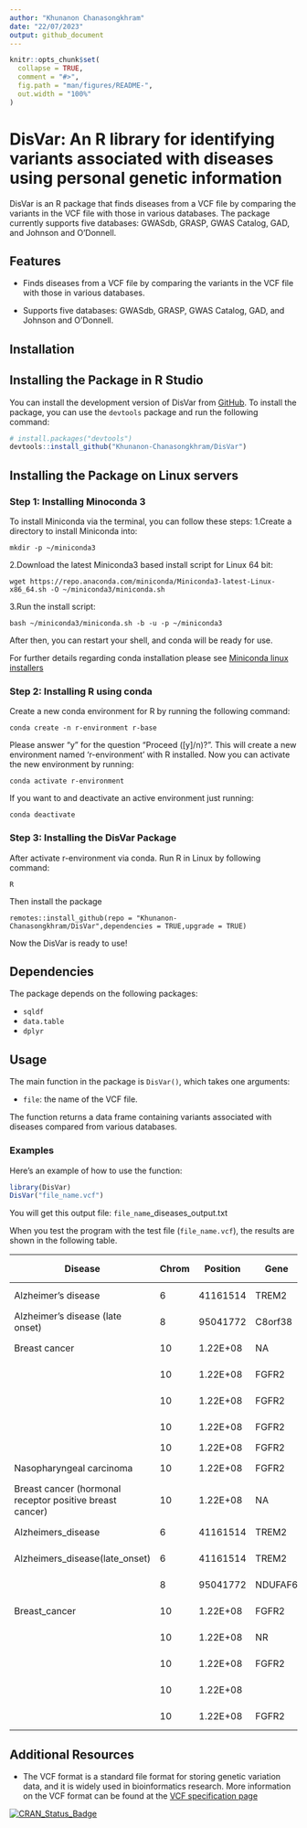 ```yaml
---
author: "Khunanon Chanasongkhram"
date: "22/07/2023"
output: github_document
---
```


<!-- README.md is generated from README.Rmd. Please edit that file -->

```r
knitr::opts_chunk$set(
  collapse = TRUE,
  comment = "#>",
  fig.path = "man/figures/README-",
  out.width = "100%"
)
```

# DisVar: An R library for identifying variants associated with diseases using personal genetic information

<!-- badges: start -->
<!-- badges: end -->
DisVar is an R package that finds diseases from a VCF file by comparing the variants in the VCF file with those in various databases. The package currently supports five databases: GWASdb, GRASP, GWAS Catalog, GAD, and Johnson and O'Donnell.

## Features

- Finds diseases from a VCF file by comparing the variants in the VCF file with those in various databases.

- Supports five databases: GWASdb, GRASP, GWAS Catalog, GAD, and Johnson and O'Donnell.

## Installation

## Installing the Package in R Studio
You can install the development version of DisVar from [GitHub](https://github.com/). To install the package, you can use the `devtools` package and run the following command:

``` r
# install.packages("devtools")
devtools::install_github("Khunanon-Chanasongkhram/DisVar")
```

## Installing the Package on Linux servers

### Step 1: Installing Minoconda 3

To install Miniconda via the terminal, you can follow these steps:
1.Create a directory to install Miniconda into:

``` 
mkdir -p ~/miniconda3
```

2.Download the latest Miniconda3 based install script for Linux 64 bit:
``` 
wget https://repo.anaconda.com/miniconda/Miniconda3-latest-Linux-x86_64.sh -O ~/miniconda3/miniconda.sh
```

3.Run the install script:
``` 
bash ~/miniconda3/miniconda.sh -b -u -p ~/miniconda3
```

After then, you can restart your shell, and conda will be ready for use.

For further details regarding conda installation please see [Miniconda linux installers](https://docs.conda.io/en/latest/miniconda.html#linux-installers)

### Step 2: Installing R using conda
Create a new conda environment for R by running the following command:
``` 
conda create -n r-environment r-base
```

Please answer "y" for the question "Proceed ([y]/n)?".
This will create a new environment named 'r-environment' with R installed.
Now you can activate the new environment by running:
```
conda activate r-environment
```

If you want to and deactivate an active environment just running:

```
conda deactivate
```

### Step 3: Installing the DisVar Package
After activate r-environment via conda. Run R in Linux by following command:
```
R
```

Then install the package
```
remotes::install_github(repo = "Khunanon-Chanasongkhram/DisVar",dependencies = TRUE,upgrade = TRUE)
```
Now the DisVar is ready to use!

## Dependencies
The package depends on the following packages:

- `sqldf`
- `data.table`
- `dplyr`

## Usage

The main function in the package is `DisVar()`, which takes one arguments:

- `file`: the name of the VCF file.

The function returns a data frame containing variants associated with diseases compared from various databases.

### Examples

Here's an example of how to use the function:

```r
library(DisVar)
DisVar("file_name.vcf")
```

You will get this output file: `file_name`_diseases_output.txt

When you test the program with the test file (`file_name.vcf`), the results are shown in the following table.

| Disease                                                    | Chrom | Position | Gene    | Variant ID | Variant Type     | Allele Sample | Allele DB | P-value   | DB           | Qual    | Filter | Info                                                                                                                                                                                                                                                                                                                                                                                                                                                                                                                                                                                                                                                                                                                                                                                                                                                                                                                                                                                                                                                                                                                                                                                                                                                                                                                                                                                                                                                                                                                                                                                                                                                                                                                                                                                                                                                                                                                                                                                                                                                          |
|------------------------------------------------------------|-------|----------|---------|------------|------------------|---------------|-----------|-----------|--------------|---------|--------|---------------------------------------------------------------------------------------------------------------------------------------------------------------------------------------------------------------------------------------------------------------------------------------------------------------------------------------------------------------------------------------------------------------------------------------------------------------------------------------------------------------------------------------------------------------------------------------------------------------------------------------------------------------------------------------------------------------------------------------------------------------------------------------------------------------------------------------------------------------------------------------------------------------------------------------------------------------------------------------------------------------------------------------------------------------------------------------------------------------------------------------------------------------------------------------------------------------------------------------------------------------------------------------------------------------------------------------------------------------------------------------------------------------------------------------------------------------------------------------------------------------------------------------------------------------------------------------------------------------------------------------------------------------------------------------------------------------------------------------------------------------------------------------------------------------------------------------------------------------------------------------------------------------------------------------------------------------------------------------------------------------------------------------------------------------|
| Alzheimer's disease                                        | 6     | 41161514 | TREM2   | rs75932628 | missense         | C>T           | C>T       | 2.00E-12  | GWASdb       | 7296.45 | PASS   | AC=14;AF=0.00218613;AN=6404;BaseQRankSum=0.155;ClippingRankSum=0.481;DP=111734;FS=1.098;MLEAC=14;MLEAF=0.002186;MQ=60;MQ0=0;MQRankSum=0.307;POSITIVE_TRAIN_SITE;QD=13.46;ReadPosRankSum=0.839;SOR=0.59;VQSLOD=16.39;culprit=MQ;AN_EUR=1266;AN_EAS=1170;AN_AMR=980;AN_SAS=1202;AN_AFR=1786;AF_EUR=0.00631912;AF_EAS=0;AF_AMR=0.00306122;AF_SAS=0.00249584;AF_AFR=0;AC_EUR=8;AC_EAS=0;AC_AMR=3;AC_SAS=3;AC_AFR=0;AC_Het_EUR=8;AC_Het_EAS=0;AC_Het_AMR=3;AC_Het_SAS=3;AC_Het_AFR=0;AC_Het=14;AC_Hom_EUR=0;AC_Hom_EAS=0;AC_Hom_AMR=0;AC_Hom_SAS=0;AC_Hom_AFR=0;AC_Hom=0;HWE_EUR=1;ExcHet_EUR=0.977997;HWE_EAS=1;ExcHet_EAS=1;HWE_AMR=1;ExcHet_AMR=0.996936;HWE_SAS=1;ExcHet_SAS=0.997502;HWE_AFR=1;ExcHet_AFR=1;HWE=1;ExcHet=0.985861;ME=0;AN_EUR_unrel=1006;AN_EAS_unrel=1008;AN_AMR_unrel=694;AN_SAS_unrel=978;AN_AFR_unrel=1322;AF_EUR_unrel=0.00497018;AF_EAS_unrel=0;AF_AMR_unrel=0.00432277;AF_SAS_unrel=0.00204499;AF_AFR_unrel=0;AC_EUR_unrel=5;AC_EAS_unrel=0;AC_AMR_unrel=3;AC_SAS_unrel=2;AC_AFR_unrel=0;AC_Het_EUR_unrel=5;AC_Het_EAS_unrel=0;AC_Het_AMR_unrel=3;AC_Het_SAS_unrel=2;AC_Het_AFR_unrel=0;AC_Hom_EUR_unrel=0;AC_Hom_EAS_unrel=0;AC_Hom_AMR_unrel=0;AC_Hom_SAS_unrel=0;AC_Hom_AFR_unrel=0;ANN=T\|missense_variant\|MODERATE\|TREM2\|ENSG00000095970\|transcript\|ENST00000373113.7\|protein_coding\|2/5\|c.140G>A\|p.Arg47His\|234/1044\|140/693\|47/230\|\|;1000Gp3_RA_GF=0.00399361;1000Gp3_RR_GF=0.996006;1000Gp3_HomC=2494,0;1000Gp3_AA_GF=0;1000Gp3_AF=0.00199681;CLNSIG=3;CLNDBN=not_specified;CLNDSDBID=CN169374;CLNDSDB=MedGen;COSMIC_CNT=1;SIFT_pred=D/T/T;Uniprot_id_Polyphen2=././TREM2_HUMAN;Uniprot_aapos_Polyphen2=47;Polyphen2_HDIV_pred=D;Polyphen2_HVAR_pred=D;MutationTaster_pred=D/D/D;MutationAssessor_pred=M;CADD_phred=33;GERP++_NR=5.51;GERP++_RS=4.56;phyloP20way_mammalian=0.935;phastCons20way_mammalian=0.997;Entrez_gene_id=54209;RVIS=0.483275131;RVIS_percentile=79.25218212;GDI=446.17961;GDI-Phred=4.39760;LoFtool_score=8.38E-01;Essential_gene=N;MGI_mouse_gene=Trem2;dbSNPBuildID=132;ExAC_AF=0.002043 |
| Alzheimer's disease (late onset)                           | 8     | 95041772 | C8orf38 | rs7818382  | intron           | C>T           | C>T       | 8.00E-08  | GWASdb       | 1587730 | Pass   | AC=3017;AF=0.471112;AN=6404;BaseQRankSum=0.223;ClippingRankSum=0;DP=106075;FS=0;InbreedingCoeff=0.1044;MLEAC=3017;MLEAF=0.471;MQ=60;MQ0=0;MQRankSum=-0.022;POSITIVE_TRAIN_SITE;QD=21.26;ReadPosRankSum=0.319;SOR=0.686;VQSLOD=23.35;culprit=MQ;AN_EUR=1266;AN_EAS=1170;AN_AMR=980;AN_SAS=1202;AN_AFR=1786;AF_EUR=0.470774;AF_EAS=0.670085;AF_AMR=0.529592;AF_SAS=0.569884;AF_AFR=0.242441;AC_EUR=596;AC_EAS=784;AC_AMR=519;AC_SAS=685;AC_AFR=433;AC_Het_EUR=320;AC_Het_EAS=240;AC_Het_AMR=237;AC_Het_SAS=295;AC_Het_AFR=337;AC_Het=1429;AC_Hom_EUR=276;AC_Hom_EAS=544;AC_Hom_AMR=282;AC_Hom_SAS=390;AC_Hom_AFR=96;AC_Hom=1588;HWE_EUR=0.749959;ExcHet_EUR=0.395209;HWE_EAS=0.0919533;ExcHet_EAS=0.968002;HWE_AMR=0.526092;ExcHet_AMR=0.776731;HWE_SAS=1;ExcHet_SAS=0.529247;HWE_AFR=0.466134;ExcHet_AFR=0.239997;HWE=3.8034e-09;ExcHet=1;ME=0;AN_EUR_unrel=1006;AN_EAS_unrel=1008;AN_AMR_unrel=694;AN_SAS_unrel=978;AN_AFR_unrel=1322;AF_EUR_unrel=0.464215;AF_EAS_unrel=0.686508;AF_AMR_unrel=0.51585;AF_SAS_unrel=0.566462;AF_AFR_unrel=0.249622;AC_EUR_unrel=467;AC_EAS_unrel=692;AC_AMR_unrel=358;AC_SAS_unrel=554;AC_AFR_unrel=330;AC_Het_EUR_unrel=253;AC_Het_EAS_unrel=200;AC_Het_AMR_unrel=162;AC_Het_SAS_unrel=238;AC_Het_AFR_unrel=256;AC_Hom_EUR_unrel=214;AC_Hom_EAS_unrel=492;AC_Hom_AMR_unrel=196;AC_Hom_SAS_unrel=316;AC_Hom_AFR_unrel=74;ANN=T\|intron_variant\|MODIFIER\|NDUFAF6\|ENSG00000156170\|transcript\|ENST00000396124.8\|protein_coding\|4/8\|c.477+146C>T\|\|\|\|\|\|;1000Gp3_RA_GF=0.442891;1000Gp3_RR_GF=0.299121;1000Gp3_HomC=749,646;1000Gp3_AA_GF=0.257987;1000Gp3_AF=0.479433;Entrez_gene_id=137682;RVIS=-0.161524709;RVIS_percentile=41.6430762;GDI=43.71035;GDI-Phred=1.25843;MGI_mouse_gene=Ndufaf6;dbSNPBuildID=116                                                                                                                                                                                                                                                                                                      |
| Breast cancer                                              | 10    | 1.22E+08 | NA      | rs2981579  | NA               | A>G           | NA        | 1.90E-170 | GRASP        | 1491780 | PASS   | AC=3227;AF=0.503904;AN=6404;BaseQRankSum=0.098;ClippingRankSum=-0.024;DP=95506;FS=0;InbreedingCoeff=0.0499;MLEAC=3227;MLEAF=0.504;MQ=60;MQ0=0;MQRankSum=0.027;POSITIVE_TRAIN_SITE;QD=21.12;ReadPosRankSum=0.349;SOR=0.676;VQSLOD=22.69;culprit=MQ;AN_EUR=1266;AN_EAS=1170;AN_AMR=980;AN_SAS=1202;AN_AFR=1786;AF_EUR=0.550553;AF_EAS=0.549573;AF_AMR=0.568367;AF_SAS=0.610649;AF_AFR=0.333707;AC_EUR=697;AC_EAS=643;AC_AMR=557;AC_SAS=734;AC_AFR=596;AC_Het_EUR=293;AC_Het_EAS=283;AC_Het_AMR=249;AC_Het_SAS=296;AC_Het_AFR=400;AC_Het=1521;AC_Hom_EUR=404;AC_Hom_EAS=360;AC_Hom_AMR=308;AC_Hom_SAS=438;AC_Hom_AFR=196;AC_Hom=1706;HWE_EUR=0.108258;ExcHet_EUR=0.95804;HWE_EAS=0.616227;ExcHet_EAS=0.744677;HWE_AMR=0.462052;ExcHet_AMR=0.249731;HWE_SAS=0.439899;ExcHet_SAS=0.220669;HWE_AFR=0.880403;ExcHet_AFR=0.45117;HWE=0.00469594;ExcHet=0.997943;ME=0;AN_EUR_unrel=1006;AN_EAS_unrel=1008;AN_AMR_unrel=694;AN_SAS_unrel=978;AN_AFR_unrel=1322;AF_EUR_unrel=0.548708;AF_EAS_unrel=0.550595;AF_AMR_unrel=0.573487;AF_SAS_unrel=0.611452;AF_AFR_unrel=0.33888;AC_EUR_unrel=552;AC_EAS_unrel=555;AC_AMR_unrel=398;AC_SAS_unrel=598;AC_AFR_unrel=448;AC_Het_EUR_unrel=228;AC_Het_EAS_unrel=251;AC_Het_AMR_unrel=176;AC_Het_SAS_unrel=234;AC_Het_AFR_unrel=296;AC_Hom_EUR_unrel=324;AC_Hom_EAS_unrel=304;AC_Hom_AMR_unrel=222;AC_Hom_SAS_unrel=364;AC_Hom_AFR_unrel=152;ANN=G\|intron_variant\|MODIFIER\|FGFR2\|ENSG00000066468\|transcript\|ENST00000457416.6\|protein_coding\|2/17\|c.110-12117T>C\|\|\|\|\|\|;1000Gp3_RA_GF=0.473243;1000Gp3_RR_GF=0.253994;1000Gp3_HomC=636,683;1000Gp3_AA_GF=0.272764;1000Gp3_AF=0.509385;AR_GENE=FGFR2;Entrez_gene_id=2263;RVIS=-1.50462206;RVIS_percentile=3.568058504;GDI=593.43974;GDI-Phred=4.93642;LoFtool_score=1.79E-03;Essential_gene=E;MGI_mouse_gene=Fgfr2;ZFIN_zebrafish_gene=fgfr2;ZFIN_zebrafish_phenotype_tag=abnormal;dbSNPBuildID=101                                                                                                                                                                  |
|                                                            | 10    | 1.22E+08 | FGFR2   | rs2981579  | intron           | A>G           | A>G       | 2.00E-170 | GWASdb       | 1491780 | PASS   | AC=3227;AF=0.503904;AN=6404;BaseQRankSum=0.098;ClippingRankSum=-0.024;DP=95506;FS=0;InbreedingCoeff=0.0499;MLEAC=3227;MLEAF=0.504;MQ=60;MQ0=0;MQRankSum=0.027;POSITIVE_TRAIN_SITE;QD=21.12;ReadPosRankSum=0.349;SOR=0.676;VQSLOD=22.69;culprit=MQ;AN_EUR=1266;AN_EAS=1170;AN_AMR=980;AN_SAS=1202;AN_AFR=1786;AF_EUR=0.550553;AF_EAS=0.549573;AF_AMR=0.568367;AF_SAS=0.610649;AF_AFR=0.333707;AC_EUR=697;AC_EAS=643;AC_AMR=557;AC_SAS=734;AC_AFR=596;AC_Het_EUR=293;AC_Het_EAS=283;AC_Het_AMR=249;AC_Het_SAS=296;AC_Het_AFR=400;AC_Het=1521;AC_Hom_EUR=404;AC_Hom_EAS=360;AC_Hom_AMR=308;AC_Hom_SAS=438;AC_Hom_AFR=196;AC_Hom=1706;HWE_EUR=0.108258;ExcHet_EUR=0.95804;HWE_EAS=0.616227;ExcHet_EAS=0.744677;HWE_AMR=0.462052;ExcHet_AMR=0.249731;HWE_SAS=0.439899;ExcHet_SAS=0.220669;HWE_AFR=0.880403;ExcHet_AFR=0.45117;HWE=0.00469594;ExcHet=0.997943;ME=0;AN_EUR_unrel=1006;AN_EAS_unrel=1008;AN_AMR_unrel=694;AN_SAS_unrel=978;AN_AFR_unrel=1322;AF_EUR_unrel=0.548708;AF_EAS_unrel=0.550595;AF_AMR_unrel=0.573487;AF_SAS_unrel=0.611452;AF_AFR_unrel=0.33888;AC_EUR_unrel=552;AC_EAS_unrel=555;AC_AMR_unrel=398;AC_SAS_unrel=598;AC_AFR_unrel=448;AC_Het_EUR_unrel=228;AC_Het_EAS_unrel=251;AC_Het_AMR_unrel=176;AC_Het_SAS_unrel=234;AC_Het_AFR_unrel=296;AC_Hom_EUR_unrel=324;AC_Hom_EAS_unrel=304;AC_Hom_AMR_unrel=222;AC_Hom_SAS_unrel=364;AC_Hom_AFR_unrel=152;ANN=G\|intron_variant\|MODIFIER\|FGFR2\|ENSG00000066468\|transcript\|ENST00000457416.6\|protein_coding\|2/17\|c.110-12117T>C\|\|\|\|\|\|;1000Gp3_RA_GF=0.473243;1000Gp3_RR_GF=0.253994;1000Gp3_HomC=636,683;1000Gp3_AA_GF=0.272764;1000Gp3_AF=0.509385;AR_GENE=FGFR2;Entrez_gene_id=2263;RVIS=-1.50462206;RVIS_percentile=3.568058504;GDI=593.43974;GDI-Phred=4.93642;LoFtool_score=1.79E-03;Essential_gene=E;MGI_mouse_gene=Fgfr2;ZFIN_zebrafish_gene=fgfr2;ZFIN_zebrafish_phenotype_tag=abnormal;dbSNPBuildID=101                                                                                                                                                                  |
|                                                            | 10    | 1.22E+08 | FGFR2   | rs2981579  | intron           | A>G           | A>G       | 4.00E-31  | GWASdb       | 1491780 | PASS   | AC=3227;AF=0.503904;AN=6404;BaseQRankSum=0.098;ClippingRankSum=-0.024;DP=95506;FS=0;InbreedingCoeff=0.0499;MLEAC=3227;MLEAF=0.504;MQ=60;MQ0=0;MQRankSum=0.027;POSITIVE_TRAIN_SITE;QD=21.12;ReadPosRankSum=0.349;SOR=0.676;VQSLOD=22.69;culprit=MQ;AN_EUR=1266;AN_EAS=1170;AN_AMR=980;AN_SAS=1202;AN_AFR=1786;AF_EUR=0.550553;AF_EAS=0.549573;AF_AMR=0.568367;AF_SAS=0.610649;AF_AFR=0.333707;AC_EUR=697;AC_EAS=643;AC_AMR=557;AC_SAS=734;AC_AFR=596;AC_Het_EUR=293;AC_Het_EAS=283;AC_Het_AMR=249;AC_Het_SAS=296;AC_Het_AFR=400;AC_Het=1521;AC_Hom_EUR=404;AC_Hom_EAS=360;AC_Hom_AMR=308;AC_Hom_SAS=438;AC_Hom_AFR=196;AC_Hom=1706;HWE_EUR=0.108258;ExcHet_EUR=0.95804;HWE_EAS=0.616227;ExcHet_EAS=0.744677;HWE_AMR=0.462052;ExcHet_AMR=0.249731;HWE_SAS=0.439899;ExcHet_SAS=0.220669;HWE_AFR=0.880403;ExcHet_AFR=0.45117;HWE=0.00469594;ExcHet=0.997943;ME=0;AN_EUR_unrel=1006;AN_EAS_unrel=1008;AN_AMR_unrel=694;AN_SAS_unrel=978;AN_AFR_unrel=1322;AF_EUR_unrel=0.548708;AF_EAS_unrel=0.550595;AF_AMR_unrel=0.573487;AF_SAS_unrel=0.611452;AF_AFR_unrel=0.33888;AC_EUR_unrel=552;AC_EAS_unrel=555;AC_AMR_unrel=398;AC_SAS_unrel=598;AC_AFR_unrel=448;AC_Het_EUR_unrel=228;AC_Het_EAS_unrel=251;AC_Het_AMR_unrel=176;AC_Het_SAS_unrel=234;AC_Het_AFR_unrel=296;AC_Hom_EUR_unrel=324;AC_Hom_EAS_unrel=304;AC_Hom_AMR_unrel=222;AC_Hom_SAS_unrel=364;AC_Hom_AFR_unrel=152;ANN=G\|intron_variant\|MODIFIER\|FGFR2\|ENSG00000066468\|transcript\|ENST00000457416.6\|protein_coding\|2/17\|c.110-12117T>C\|\|\|\|\|\|;1000Gp3_RA_GF=0.473243;1000Gp3_RR_GF=0.253994;1000Gp3_HomC=636,683;1000Gp3_AA_GF=0.272764;1000Gp3_AF=0.509385;AR_GENE=FGFR2;Entrez_gene_id=2263;RVIS=-1.50462206;RVIS_percentile=3.568058504;GDI=593.43974;GDI-Phred=4.93642;LoFtool_score=1.79E-03;Essential_gene=E;MGI_mouse_gene=Fgfr2;ZFIN_zebrafish_gene=fgfr2;ZFIN_zebrafish_phenotype_tag=abnormal;dbSNPBuildID=101                                                                                                                                                                  |
|                                                            | 10    | 1.22E+08 | FGFR2   | rs2981579  | intron           | A>G           | A>G       | 2.00E-10  | GWASdb       | 1491780 | PASS   | AC=3227;AF=0.503904;AN=6404;BaseQRankSum=0.098;ClippingRankSum=-0.024;DP=95506;FS=0;InbreedingCoeff=0.0499;MLEAC=3227;MLEAF=0.504;MQ=60;MQ0=0;MQRankSum=0.027;POSITIVE_TRAIN_SITE;QD=21.12;ReadPosRankSum=0.349;SOR=0.676;VQSLOD=22.69;culprit=MQ;AN_EUR=1266;AN_EAS=1170;AN_AMR=980;AN_SAS=1202;AN_AFR=1786;AF_EUR=0.550553;AF_EAS=0.549573;AF_AMR=0.568367;AF_SAS=0.610649;AF_AFR=0.333707;AC_EUR=697;AC_EAS=643;AC_AMR=557;AC_SAS=734;AC_AFR=596;AC_Het_EUR=293;AC_Het_EAS=283;AC_Het_AMR=249;AC_Het_SAS=296;AC_Het_AFR=400;AC_Het=1521;AC_Hom_EUR=404;AC_Hom_EAS=360;AC_Hom_AMR=308;AC_Hom_SAS=438;AC_Hom_AFR=196;AC_Hom=1706;HWE_EUR=0.108258;ExcHet_EUR=0.95804;HWE_EAS=0.616227;ExcHet_EAS=0.744677;HWE_AMR=0.462052;ExcHet_AMR=0.249731;HWE_SAS=0.439899;ExcHet_SAS=0.220669;HWE_AFR=0.880403;ExcHet_AFR=0.45117;HWE=0.00469594;ExcHet=0.997943;ME=0;AN_EUR_unrel=1006;AN_EAS_unrel=1008;AN_AMR_unrel=694;AN_SAS_unrel=978;AN_AFR_unrel=1322;AF_EUR_unrel=0.548708;AF_EAS_unrel=0.550595;AF_AMR_unrel=0.573487;AF_SAS_unrel=0.611452;AF_AFR_unrel=0.33888;AC_EUR_unrel=552;AC_EAS_unrel=555;AC_AMR_unrel=398;AC_SAS_unrel=598;AC_AFR_unrel=448;AC_Het_EUR_unrel=228;AC_Het_EAS_unrel=251;AC_Het_AMR_unrel=176;AC_Het_SAS_unrel=234;AC_Het_AFR_unrel=296;AC_Hom_EUR_unrel=324;AC_Hom_EAS_unrel=304;AC_Hom_AMR_unrel=222;AC_Hom_SAS_unrel=364;AC_Hom_AFR_unrel=152;ANN=G\|intron_variant\|MODIFIER\|FGFR2\|ENSG00000066468\|transcript\|ENST00000457416.6\|protein_coding\|2/17\|c.110-12117T>C\|\|\|\|\|\|;1000Gp3_RA_GF=0.473243;1000Gp3_RR_GF=0.253994;1000Gp3_HomC=636,683;1000Gp3_AA_GF=0.272764;1000Gp3_AF=0.509385;AR_GENE=FGFR2;Entrez_gene_id=2263;RVIS=-1.50462206;RVIS_percentile=3.568058504;GDI=593.43974;GDI-Phred=4.93642;LoFtool_score=1.79E-03;Essential_gene=E;MGI_mouse_gene=Fgfr2;ZFIN_zebrafish_gene=fgfr2;ZFIN_zebrafish_phenotype_tag=abnormal;dbSNPBuildID=101                                                                                                                                                                  |
|                                                            | 10    | 1.22E+08 | FGFR2   | rs2981579  | NA               | A>G           | NA        | NA        | GADCDC       | 1491780 | PASS   | AC=3227;AF=0.503904;AN=6404;BaseQRankSum=0.098;ClippingRankSum=-0.024;DP=95506;FS=0;InbreedingCoeff=0.0499;MLEAC=3227;MLEAF=0.504;MQ=60;MQ0=0;MQRankSum=0.027;POSITIVE_TRAIN_SITE;QD=21.12;ReadPosRankSum=0.349;SOR=0.676;VQSLOD=22.69;culprit=MQ;AN_EUR=1266;AN_EAS=1170;AN_AMR=980;AN_SAS=1202;AN_AFR=1786;AF_EUR=0.550553;AF_EAS=0.549573;AF_AMR=0.568367;AF_SAS=0.610649;AF_AFR=0.333707;AC_EUR=697;AC_EAS=643;AC_AMR=557;AC_SAS=734;AC_AFR=596;AC_Het_EUR=293;AC_Het_EAS=283;AC_Het_AMR=249;AC_Het_SAS=296;AC_Het_AFR=400;AC_Het=1521;AC_Hom_EUR=404;AC_Hom_EAS=360;AC_Hom_AMR=308;AC_Hom_SAS=438;AC_Hom_AFR=196;AC_Hom=1706;HWE_EUR=0.108258;ExcHet_EUR=0.95804;HWE_EAS=0.616227;ExcHet_EAS=0.744677;HWE_AMR=0.462052;ExcHet_AMR=0.249731;HWE_SAS=0.439899;ExcHet_SAS=0.220669;HWE_AFR=0.880403;ExcHet_AFR=0.45117;HWE=0.00469594;ExcHet=0.997943;ME=0;AN_EUR_unrel=1006;AN_EAS_unrel=1008;AN_AMR_unrel=694;AN_SAS_unrel=978;AN_AFR_unrel=1322;AF_EUR_unrel=0.548708;AF_EAS_unrel=0.550595;AF_AMR_unrel=0.573487;AF_SAS_unrel=0.611452;AF_AFR_unrel=0.33888;AC_EUR_unrel=552;AC_EAS_unrel=555;AC_AMR_unrel=398;AC_SAS_unrel=598;AC_AFR_unrel=448;AC_Het_EUR_unrel=228;AC_Het_EAS_unrel=251;AC_Het_AMR_unrel=176;AC_Het_SAS_unrel=234;AC_Het_AFR_unrel=296;AC_Hom_EUR_unrel=324;AC_Hom_EAS_unrel=304;AC_Hom_AMR_unrel=222;AC_Hom_SAS_unrel=364;AC_Hom_AFR_unrel=152;ANN=G\|intron_variant\|MODIFIER\|FGFR2\|ENSG00000066468\|transcript\|ENST00000457416.6\|protein_coding\|2/17\|c.110-12117T>C\|\|\|\|\|\|;1000Gp3_RA_GF=0.473243;1000Gp3_RR_GF=0.253994;1000Gp3_HomC=636,683;1000Gp3_AA_GF=0.272764;1000Gp3_AF=0.509385;AR_GENE=FGFR2;Entrez_gene_id=2263;RVIS=-1.50462206;RVIS_percentile=3.568058504;GDI=593.43974;GDI-Phred=4.93642;LoFtool_score=1.79E-03;Essential_gene=E;MGI_mouse_gene=Fgfr2;ZFIN_zebrafish_gene=fgfr2;ZFIN_zebrafish_phenotype_tag=abnormal;dbSNPBuildID=101                                                                                                                                                                  |
| Nasopharyngeal carcinoma                                   | 10    | 1.22E+08 | FGFR2   | rs2981579  | intron           | A>G           | A>G       | 2.00E-10  | GWASdb       | 1491780 | PASS   | AC=3227;AF=0.503904;AN=6404;BaseQRankSum=0.098;ClippingRankSum=-0.024;DP=95506;FS=0;InbreedingCoeff=0.0499;MLEAC=3227;MLEAF=0.504;MQ=60;MQ0=0;MQRankSum=0.027;POSITIVE_TRAIN_SITE;QD=21.12;ReadPosRankSum=0.349;SOR=0.676;VQSLOD=22.69;culprit=MQ;AN_EUR=1266;AN_EAS=1170;AN_AMR=980;AN_SAS=1202;AN_AFR=1786;AF_EUR=0.550553;AF_EAS=0.549573;AF_AMR=0.568367;AF_SAS=0.610649;AF_AFR=0.333707;AC_EUR=697;AC_EAS=643;AC_AMR=557;AC_SAS=734;AC_AFR=596;AC_Het_EUR=293;AC_Het_EAS=283;AC_Het_AMR=249;AC_Het_SAS=296;AC_Het_AFR=400;AC_Het=1521;AC_Hom_EUR=404;AC_Hom_EAS=360;AC_Hom_AMR=308;AC_Hom_SAS=438;AC_Hom_AFR=196;AC_Hom=1706;HWE_EUR=0.108258;ExcHet_EUR=0.95804;HWE_EAS=0.616227;ExcHet_EAS=0.744677;HWE_AMR=0.462052;ExcHet_AMR=0.249731;HWE_SAS=0.439899;ExcHet_SAS=0.220669;HWE_AFR=0.880403;ExcHet_AFR=0.45117;HWE=0.00469594;ExcHet=0.997943;ME=0;AN_EUR_unrel=1006;AN_EAS_unrel=1008;AN_AMR_unrel=694;AN_SAS_unrel=978;AN_AFR_unrel=1322;AF_EUR_unrel=0.548708;AF_EAS_unrel=0.550595;AF_AMR_unrel=0.573487;AF_SAS_unrel=0.611452;AF_AFR_unrel=0.33888;AC_EUR_unrel=552;AC_EAS_unrel=555;AC_AMR_unrel=398;AC_SAS_unrel=598;AC_AFR_unrel=448;AC_Het_EUR_unrel=228;AC_Het_EAS_unrel=251;AC_Het_AMR_unrel=176;AC_Het_SAS_unrel=234;AC_Het_AFR_unrel=296;AC_Hom_EUR_unrel=324;AC_Hom_EAS_unrel=304;AC_Hom_AMR_unrel=222;AC_Hom_SAS_unrel=364;AC_Hom_AFR_unrel=152;ANN=G\|intron_variant\|MODIFIER\|FGFR2\|ENSG00000066468\|transcript\|ENST00000457416.6\|protein_coding\|2/17\|c.110-12117T>C\|\|\|\|\|\|;1000Gp3_RA_GF=0.473243;1000Gp3_RR_GF=0.253994;1000Gp3_HomC=636,683;1000Gp3_AA_GF=0.272764;1000Gp3_AF=0.509385;AR_GENE=FGFR2;Entrez_gene_id=2263;RVIS=-1.50462206;RVIS_percentile=3.568058504;GDI=593.43974;GDI-Phred=4.93642;LoFtool_score=1.79E-03;Essential_gene=E;MGI_mouse_gene=Fgfr2;ZFIN_zebrafish_gene=fgfr2;ZFIN_zebrafish_phenotype_tag=abnormal;dbSNPBuildID=101                                                                                                                                                                  |
| Breast cancer (hormonal receptor positive   breast cancer) | 10    | 1.22E+08 | NA      | rs2981579  | NA               | A>G           | NA        | 3.60E-31  | GRASP        | 1491780 | PASS   | AC=3227;AF=0.503904;AN=6404;BaseQRankSum=0.098;ClippingRankSum=-0.024;DP=95506;FS=0;InbreedingCoeff=0.0499;MLEAC=3227;MLEAF=0.504;MQ=60;MQ0=0;MQRankSum=0.027;POSITIVE_TRAIN_SITE;QD=21.12;ReadPosRankSum=0.349;SOR=0.676;VQSLOD=22.69;culprit=MQ;AN_EUR=1266;AN_EAS=1170;AN_AMR=980;AN_SAS=1202;AN_AFR=1786;AF_EUR=0.550553;AF_EAS=0.549573;AF_AMR=0.568367;AF_SAS=0.610649;AF_AFR=0.333707;AC_EUR=697;AC_EAS=643;AC_AMR=557;AC_SAS=734;AC_AFR=596;AC_Het_EUR=293;AC_Het_EAS=283;AC_Het_AMR=249;AC_Het_SAS=296;AC_Het_AFR=400;AC_Het=1521;AC_Hom_EUR=404;AC_Hom_EAS=360;AC_Hom_AMR=308;AC_Hom_SAS=438;AC_Hom_AFR=196;AC_Hom=1706;HWE_EUR=0.108258;ExcHet_EUR=0.95804;HWE_EAS=0.616227;ExcHet_EAS=0.744677;HWE_AMR=0.462052;ExcHet_AMR=0.249731;HWE_SAS=0.439899;ExcHet_SAS=0.220669;HWE_AFR=0.880403;ExcHet_AFR=0.45117;HWE=0.00469594;ExcHet=0.997943;ME=0;AN_EUR_unrel=1006;AN_EAS_unrel=1008;AN_AMR_unrel=694;AN_SAS_unrel=978;AN_AFR_unrel=1322;AF_EUR_unrel=0.548708;AF_EAS_unrel=0.550595;AF_AMR_unrel=0.573487;AF_SAS_unrel=0.611452;AF_AFR_unrel=0.33888;AC_EUR_unrel=552;AC_EAS_unrel=555;AC_AMR_unrel=398;AC_SAS_unrel=598;AC_AFR_unrel=448;AC_Het_EUR_unrel=228;AC_Het_EAS_unrel=251;AC_Het_AMR_unrel=176;AC_Het_SAS_unrel=234;AC_Het_AFR_unrel=296;AC_Hom_EUR_unrel=324;AC_Hom_EAS_unrel=304;AC_Hom_AMR_unrel=222;AC_Hom_SAS_unrel=364;AC_Hom_AFR_unrel=152;ANN=G\|intron_variant\|MODIFIER\|FGFR2\|ENSG00000066468\|transcript\|ENST00000457416.6\|protein_coding\|2/17\|c.110-12117T>C\|\|\|\|\|\|;1000Gp3_RA_GF=0.473243;1000Gp3_RR_GF=0.253994;1000Gp3_HomC=636,683;1000Gp3_AA_GF=0.272764;1000Gp3_AF=0.509385;AR_GENE=FGFR2;Entrez_gene_id=2263;RVIS=-1.50462206;RVIS_percentile=3.568058504;GDI=593.43974;GDI-Phred=4.93642;LoFtool_score=1.79E-03;Essential_gene=E;MGI_mouse_gene=Fgfr2;ZFIN_zebrafish_gene=fgfr2;ZFIN_zebrafish_phenotype_tag=abnormal;dbSNPBuildID=101                                                                                                                                                                  |
| Alzheimers_disease                                         | 6     | 41161514 | TREM2   | rs75932628 | missense_variant | C>T           | NA        | 2.00E-12  | GWAS Catalog | 7296.45 | PASS   | AC=14;AF=0.00218613;AN=6404;BaseQRankSum=0.155;ClippingRankSum=0.481;DP=111734;FS=1.098;MLEAC=14;MLEAF=0.002186;MQ=60;MQ0=0;MQRankSum=0.307;POSITIVE_TRAIN_SITE;QD=13.46;ReadPosRankSum=0.839;SOR=0.59;VQSLOD=16.39;culprit=MQ;AN_EUR=1266;AN_EAS=1170;AN_AMR=980;AN_SAS=1202;AN_AFR=1786;AF_EUR=0.00631912;AF_EAS=0;AF_AMR=0.00306122;AF_SAS=0.00249584;AF_AFR=0;AC_EUR=8;AC_EAS=0;AC_AMR=3;AC_SAS=3;AC_AFR=0;AC_Het_EUR=8;AC_Het_EAS=0;AC_Het_AMR=3;AC_Het_SAS=3;AC_Het_AFR=0;AC_Het=14;AC_Hom_EUR=0;AC_Hom_EAS=0;AC_Hom_AMR=0;AC_Hom_SAS=0;AC_Hom_AFR=0;AC_Hom=0;HWE_EUR=1;ExcHet_EUR=0.977997;HWE_EAS=1;ExcHet_EAS=1;HWE_AMR=1;ExcHet_AMR=0.996936;HWE_SAS=1;ExcHet_SAS=0.997502;HWE_AFR=1;ExcHet_AFR=1;HWE=1;ExcHet=0.985861;ME=0;AN_EUR_unrel=1006;AN_EAS_unrel=1008;AN_AMR_unrel=694;AN_SAS_unrel=978;AN_AFR_unrel=1322;AF_EUR_unrel=0.00497018;AF_EAS_unrel=0;AF_AMR_unrel=0.00432277;AF_SAS_unrel=0.00204499;AF_AFR_unrel=0;AC_EUR_unrel=5;AC_EAS_unrel=0;AC_AMR_unrel=3;AC_SAS_unrel=2;AC_AFR_unrel=0;AC_Het_EUR_unrel=5;AC_Het_EAS_unrel=0;AC_Het_AMR_unrel=3;AC_Het_SAS_unrel=2;AC_Het_AFR_unrel=0;AC_Hom_EUR_unrel=0;AC_Hom_EAS_unrel=0;AC_Hom_AMR_unrel=0;AC_Hom_SAS_unrel=0;AC_Hom_AFR_unrel=0;ANN=T\|missense_variant\|MODERATE\|TREM2\|ENSG00000095970\|transcript\|ENST00000373113.7\|protein_coding\|2/5\|c.140G>A\|p.Arg47His\|234/1044\|140/693\|47/230\|\|;1000Gp3_RA_GF=0.00399361;1000Gp3_RR_GF=0.996006;1000Gp3_HomC=2494,0;1000Gp3_AA_GF=0;1000Gp3_AF=0.00199681;CLNSIG=3;CLNDBN=not_specified;CLNDSDBID=CN169374;CLNDSDB=MedGen;COSMIC_CNT=1;SIFT_pred=D/T/T;Uniprot_id_Polyphen2=././TREM2_HUMAN;Uniprot_aapos_Polyphen2=47;Polyphen2_HDIV_pred=D;Polyphen2_HVAR_pred=D;MutationTaster_pred=D/D/D;MutationAssessor_pred=M;CADD_phred=33;GERP++_NR=5.51;GERP++_RS=4.56;phyloP20way_mammalian=0.935;phastCons20way_mammalian=0.997;Entrez_gene_id=54209;RVIS=0.483275131;RVIS_percentile=79.25218212;GDI=446.17961;GDI-Phred=4.39760;LoFtool_score=8.38E-01;Essential_gene=N;MGI_mouse_gene=Trem2;dbSNPBuildID=132;ExAC_AF=0.002043 |
| Alzheimers_disease(late_onset)                             | 6     | 41161514 | TREM2   | rs75932628 | missense_variant | C>T           | NA        | 5.00E-24  | GWAS Catalog | 7296.45 | PASS   | AC=14;AF=0.00218613;AN=6404;BaseQRankSum=0.155;ClippingRankSum=0.481;DP=111734;FS=1.098;MLEAC=14;MLEAF=0.002186;MQ=60;MQ0=0;MQRankSum=0.307;POSITIVE_TRAIN_SITE;QD=13.46;ReadPosRankSum=0.839;SOR=0.59;VQSLOD=16.39;culprit=MQ;AN_EUR=1266;AN_EAS=1170;AN_AMR=980;AN_SAS=1202;AN_AFR=1786;AF_EUR=0.00631912;AF_EAS=0;AF_AMR=0.00306122;AF_SAS=0.00249584;AF_AFR=0;AC_EUR=8;AC_EAS=0;AC_AMR=3;AC_SAS=3;AC_AFR=0;AC_Het_EUR=8;AC_Het_EAS=0;AC_Het_AMR=3;AC_Het_SAS=3;AC_Het_AFR=0;AC_Het=14;AC_Hom_EUR=0;AC_Hom_EAS=0;AC_Hom_AMR=0;AC_Hom_SAS=0;AC_Hom_AFR=0;AC_Hom=0;HWE_EUR=1;ExcHet_EUR=0.977997;HWE_EAS=1;ExcHet_EAS=1;HWE_AMR=1;ExcHet_AMR=0.996936;HWE_SAS=1;ExcHet_SAS=0.997502;HWE_AFR=1;ExcHet_AFR=1;HWE=1;ExcHet=0.985861;ME=0;AN_EUR_unrel=1006;AN_EAS_unrel=1008;AN_AMR_unrel=694;AN_SAS_unrel=978;AN_AFR_unrel=1322;AF_EUR_unrel=0.00497018;AF_EAS_unrel=0;AF_AMR_unrel=0.00432277;AF_SAS_unrel=0.00204499;AF_AFR_unrel=0;AC_EUR_unrel=5;AC_EAS_unrel=0;AC_AMR_unrel=3;AC_SAS_unrel=2;AC_AFR_unrel=0;AC_Het_EUR_unrel=5;AC_Het_EAS_unrel=0;AC_Het_AMR_unrel=3;AC_Het_SAS_unrel=2;AC_Het_AFR_unrel=0;AC_Hom_EUR_unrel=0;AC_Hom_EAS_unrel=0;AC_Hom_AMR_unrel=0;AC_Hom_SAS_unrel=0;AC_Hom_AFR_unrel=0;ANN=T\|missense_variant\|MODERATE\|TREM2\|ENSG00000095970\|transcript\|ENST00000373113.7\|protein_coding\|2/5\|c.140G>A\|p.Arg47His\|234/1044\|140/693\|47/230\|\|;1000Gp3_RA_GF=0.00399361;1000Gp3_RR_GF=0.996006;1000Gp3_HomC=2494,0;1000Gp3_AA_GF=0;1000Gp3_AF=0.00199681;CLNSIG=3;CLNDBN=not_specified;CLNDSDBID=CN169374;CLNDSDB=MedGen;COSMIC_CNT=1;SIFT_pred=D/T/T;Uniprot_id_Polyphen2=././TREM2_HUMAN;Uniprot_aapos_Polyphen2=47;Polyphen2_HDIV_pred=D;Polyphen2_HVAR_pred=D;MutationTaster_pred=D/D/D;MutationAssessor_pred=M;CADD_phred=33;GERP++_NR=5.51;GERP++_RS=4.56;phyloP20way_mammalian=0.935;phastCons20way_mammalian=0.997;Entrez_gene_id=54209;RVIS=0.483275131;RVIS_percentile=79.25218212;GDI=446.17961;GDI-Phred=4.39760;LoFtool_score=8.38E-01;Essential_gene=N;MGI_mouse_gene=Trem2;dbSNPBuildID=132;ExAC_AF=0.002043 |
|                                                            | 8     | 95041772 | NDUFAF6 | rs7818382  | intron_variant   | C>T           | NA        | 8.00E-08  | GWAS Catalog | 1587730 | Pass   | AC=3017;AF=0.471112;AN=6404;BaseQRankSum=0.223;ClippingRankSum=0;DP=106075;FS=0;InbreedingCoeff=0.1044;MLEAC=3017;MLEAF=0.471;MQ=60;MQ0=0;MQRankSum=-0.022;POSITIVE_TRAIN_SITE;QD=21.26;ReadPosRankSum=0.319;SOR=0.686;VQSLOD=23.35;culprit=MQ;AN_EUR=1266;AN_EAS=1170;AN_AMR=980;AN_SAS=1202;AN_AFR=1786;AF_EUR=0.470774;AF_EAS=0.670085;AF_AMR=0.529592;AF_SAS=0.569884;AF_AFR=0.242441;AC_EUR=596;AC_EAS=784;AC_AMR=519;AC_SAS=685;AC_AFR=433;AC_Het_EUR=320;AC_Het_EAS=240;AC_Het_AMR=237;AC_Het_SAS=295;AC_Het_AFR=337;AC_Het=1429;AC_Hom_EUR=276;AC_Hom_EAS=544;AC_Hom_AMR=282;AC_Hom_SAS=390;AC_Hom_AFR=96;AC_Hom=1588;HWE_EUR=0.749959;ExcHet_EUR=0.395209;HWE_EAS=0.0919533;ExcHet_EAS=0.968002;HWE_AMR=0.526092;ExcHet_AMR=0.776731;HWE_SAS=1;ExcHet_SAS=0.529247;HWE_AFR=0.466134;ExcHet_AFR=0.239997;HWE=3.8034e-09;ExcHet=1;ME=0;AN_EUR_unrel=1006;AN_EAS_unrel=1008;AN_AMR_unrel=694;AN_SAS_unrel=978;AN_AFR_unrel=1322;AF_EUR_unrel=0.464215;AF_EAS_unrel=0.686508;AF_AMR_unrel=0.51585;AF_SAS_unrel=0.566462;AF_AFR_unrel=0.249622;AC_EUR_unrel=467;AC_EAS_unrel=692;AC_AMR_unrel=358;AC_SAS_unrel=554;AC_AFR_unrel=330;AC_Het_EUR_unrel=253;AC_Het_EAS_unrel=200;AC_Het_AMR_unrel=162;AC_Het_SAS_unrel=238;AC_Het_AFR_unrel=256;AC_Hom_EUR_unrel=214;AC_Hom_EAS_unrel=492;AC_Hom_AMR_unrel=196;AC_Hom_SAS_unrel=316;AC_Hom_AFR_unrel=74;ANN=T\|intron_variant\|MODIFIER\|NDUFAF6\|ENSG00000156170\|transcript\|ENST00000396124.8\|protein_coding\|4/8\|c.477+146C>T\|\|\|\|\|\|;1000Gp3_RA_GF=0.442891;1000Gp3_RR_GF=0.299121;1000Gp3_HomC=749,646;1000Gp3_AA_GF=0.257987;1000Gp3_AF=0.479433;Entrez_gene_id=137682;RVIS=-0.161524709;RVIS_percentile=41.6430762;GDI=43.71035;GDI-Phred=1.25843;MGI_mouse_gene=Ndufaf6;dbSNPBuildID=116                                                                                                                                                                                                                                                                                                      |
| Breast_cancer                                              | 10    | 1.22E+08 | FGFR2   | rs2981579  | intron_variant   | A>G           | NA        | 2.00E-170 | GWAS Catalog | 1491780 | PASS   | AC=3227;AF=0.503904;AN=6404;BaseQRankSum=0.098;ClippingRankSum=-0.024;DP=95506;FS=0;InbreedingCoeff=0.0499;MLEAC=3227;MLEAF=0.504;MQ=60;MQ0=0;MQRankSum=0.027;POSITIVE_TRAIN_SITE;QD=21.12;ReadPosRankSum=0.349;SOR=0.676;VQSLOD=22.69;culprit=MQ;AN_EUR=1266;AN_EAS=1170;AN_AMR=980;AN_SAS=1202;AN_AFR=1786;AF_EUR=0.550553;AF_EAS=0.549573;AF_AMR=0.568367;AF_SAS=0.610649;AF_AFR=0.333707;AC_EUR=697;AC_EAS=643;AC_AMR=557;AC_SAS=734;AC_AFR=596;AC_Het_EUR=293;AC_Het_EAS=283;AC_Het_AMR=249;AC_Het_SAS=296;AC_Het_AFR=400;AC_Het=1521;AC_Hom_EUR=404;AC_Hom_EAS=360;AC_Hom_AMR=308;AC_Hom_SAS=438;AC_Hom_AFR=196;AC_Hom=1706;HWE_EUR=0.108258;ExcHet_EUR=0.95804;HWE_EAS=0.616227;ExcHet_EAS=0.744677;HWE_AMR=0.462052;ExcHet_AMR=0.249731;HWE_SAS=0.439899;ExcHet_SAS=0.220669;HWE_AFR=0.880403;ExcHet_AFR=0.45117;HWE=0.00469594;ExcHet=0.997943;ME=0;AN_EUR_unrel=1006;AN_EAS_unrel=1008;AN_AMR_unrel=694;AN_SAS_unrel=978;AN_AFR_unrel=1322;AF_EUR_unrel=0.548708;AF_EAS_unrel=0.550595;AF_AMR_unrel=0.573487;AF_SAS_unrel=0.611452;AF_AFR_unrel=0.33888;AC_EUR_unrel=552;AC_EAS_unrel=555;AC_AMR_unrel=398;AC_SAS_unrel=598;AC_AFR_unrel=448;AC_Het_EUR_unrel=228;AC_Het_EAS_unrel=251;AC_Het_AMR_unrel=176;AC_Het_SAS_unrel=234;AC_Het_AFR_unrel=296;AC_Hom_EUR_unrel=324;AC_Hom_EAS_unrel=304;AC_Hom_AMR_unrel=222;AC_Hom_SAS_unrel=364;AC_Hom_AFR_unrel=152;ANN=G\|intron_variant\|MODIFIER\|FGFR2\|ENSG00000066468\|transcript\|ENST00000457416.6\|protein_coding\|2/17\|c.110-12117T>C\|\|\|\|\|\|;1000Gp3_RA_GF=0.473243;1000Gp3_RR_GF=0.253994;1000Gp3_HomC=636,683;1000Gp3_AA_GF=0.272764;1000Gp3_AF=0.509385;AR_GENE=FGFR2;Entrez_gene_id=2263;RVIS=-1.50462206;RVIS_percentile=3.568058504;GDI=593.43974;GDI-Phred=4.93642;LoFtool_score=1.79E-03;Essential_gene=E;MGI_mouse_gene=Fgfr2;ZFIN_zebrafish_gene=fgfr2;ZFIN_zebrafish_phenotype_tag=abnormal;dbSNPBuildID=101                                                                                                                                                                  |
|                                                            | 10    | 1.22E+08 | NR      | rs2981579  | intron_variant   | A>G           | NA        | 6.00E-164 | GWAS Catalog | 1491780 | PASS   | AC=3227;AF=0.503904;AN=6404;BaseQRankSum=0.098;ClippingRankSum=-0.024;DP=95506;FS=0;InbreedingCoeff=0.0499;MLEAC=3227;MLEAF=0.504;MQ=60;MQ0=0;MQRankSum=0.027;POSITIVE_TRAIN_SITE;QD=21.12;ReadPosRankSum=0.349;SOR=0.676;VQSLOD=22.69;culprit=MQ;AN_EUR=1266;AN_EAS=1170;AN_AMR=980;AN_SAS=1202;AN_AFR=1786;AF_EUR=0.550553;AF_EAS=0.549573;AF_AMR=0.568367;AF_SAS=0.610649;AF_AFR=0.333707;AC_EUR=697;AC_EAS=643;AC_AMR=557;AC_SAS=734;AC_AFR=596;AC_Het_EUR=293;AC_Het_EAS=283;AC_Het_AMR=249;AC_Het_SAS=296;AC_Het_AFR=400;AC_Het=1521;AC_Hom_EUR=404;AC_Hom_EAS=360;AC_Hom_AMR=308;AC_Hom_SAS=438;AC_Hom_AFR=196;AC_Hom=1706;HWE_EUR=0.108258;ExcHet_EUR=0.95804;HWE_EAS=0.616227;ExcHet_EAS=0.744677;HWE_AMR=0.462052;ExcHet_AMR=0.249731;HWE_SAS=0.439899;ExcHet_SAS=0.220669;HWE_AFR=0.880403;ExcHet_AFR=0.45117;HWE=0.00469594;ExcHet=0.997943;ME=0;AN_EUR_unrel=1006;AN_EAS_unrel=1008;AN_AMR_unrel=694;AN_SAS_unrel=978;AN_AFR_unrel=1322;AF_EUR_unrel=0.548708;AF_EAS_unrel=0.550595;AF_AMR_unrel=0.573487;AF_SAS_unrel=0.611452;AF_AFR_unrel=0.33888;AC_EUR_unrel=552;AC_EAS_unrel=555;AC_AMR_unrel=398;AC_SAS_unrel=598;AC_AFR_unrel=448;AC_Het_EUR_unrel=228;AC_Het_EAS_unrel=251;AC_Het_AMR_unrel=176;AC_Het_SAS_unrel=234;AC_Het_AFR_unrel=296;AC_Hom_EUR_unrel=324;AC_Hom_EAS_unrel=304;AC_Hom_AMR_unrel=222;AC_Hom_SAS_unrel=364;AC_Hom_AFR_unrel=152;ANN=G\|intron_variant\|MODIFIER\|FGFR2\|ENSG00000066468\|transcript\|ENST00000457416.6\|protein_coding\|2/17\|c.110-12117T>C\|\|\|\|\|\|;1000Gp3_RA_GF=0.473243;1000Gp3_RR_GF=0.253994;1000Gp3_HomC=636,683;1000Gp3_AA_GF=0.272764;1000Gp3_AF=0.509385;AR_GENE=FGFR2;Entrez_gene_id=2263;RVIS=-1.50462206;RVIS_percentile=3.568058504;GDI=593.43974;GDI-Phred=4.93642;LoFtool_score=1.79E-03;Essential_gene=E;MGI_mouse_gene=Fgfr2;ZFIN_zebrafish_gene=fgfr2;ZFIN_zebrafish_phenotype_tag=abnormal;dbSNPBuildID=101                                                                                                                                                                  |
|                                                            | 10    | 1.22E+08 | FGFR2   | rs2981579  | intron_variant   | A>G           | NA        | 4.00E-31  | GWAS Catalog | 1491780 | PASS   | AC=3227;AF=0.503904;AN=6404;BaseQRankSum=0.098;ClippingRankSum=-0.024;DP=95506;FS=0;InbreedingCoeff=0.0499;MLEAC=3227;MLEAF=0.504;MQ=60;MQ0=0;MQRankSum=0.027;POSITIVE_TRAIN_SITE;QD=21.12;ReadPosRankSum=0.349;SOR=0.676;VQSLOD=22.69;culprit=MQ;AN_EUR=1266;AN_EAS=1170;AN_AMR=980;AN_SAS=1202;AN_AFR=1786;AF_EUR=0.550553;AF_EAS=0.549573;AF_AMR=0.568367;AF_SAS=0.610649;AF_AFR=0.333707;AC_EUR=697;AC_EAS=643;AC_AMR=557;AC_SAS=734;AC_AFR=596;AC_Het_EUR=293;AC_Het_EAS=283;AC_Het_AMR=249;AC_Het_SAS=296;AC_Het_AFR=400;AC_Het=1521;AC_Hom_EUR=404;AC_Hom_EAS=360;AC_Hom_AMR=308;AC_Hom_SAS=438;AC_Hom_AFR=196;AC_Hom=1706;HWE_EUR=0.108258;ExcHet_EUR=0.95804;HWE_EAS=0.616227;ExcHet_EAS=0.744677;HWE_AMR=0.462052;ExcHet_AMR=0.249731;HWE_SAS=0.439899;ExcHet_SAS=0.220669;HWE_AFR=0.880403;ExcHet_AFR=0.45117;HWE=0.00469594;ExcHet=0.997943;ME=0;AN_EUR_unrel=1006;AN_EAS_unrel=1008;AN_AMR_unrel=694;AN_SAS_unrel=978;AN_AFR_unrel=1322;AF_EUR_unrel=0.548708;AF_EAS_unrel=0.550595;AF_AMR_unrel=0.573487;AF_SAS_unrel=0.611452;AF_AFR_unrel=0.33888;AC_EUR_unrel=552;AC_EAS_unrel=555;AC_AMR_unrel=398;AC_SAS_unrel=598;AC_AFR_unrel=448;AC_Het_EUR_unrel=228;AC_Het_EAS_unrel=251;AC_Het_AMR_unrel=176;AC_Het_SAS_unrel=234;AC_Het_AFR_unrel=296;AC_Hom_EUR_unrel=324;AC_Hom_EAS_unrel=304;AC_Hom_AMR_unrel=222;AC_Hom_SAS_unrel=364;AC_Hom_AFR_unrel=152;ANN=G\|intron_variant\|MODIFIER\|FGFR2\|ENSG00000066468\|transcript\|ENST00000457416.6\|protein_coding\|2/17\|c.110-12117T>C\|\|\|\|\|\|;1000Gp3_RA_GF=0.473243;1000Gp3_RR_GF=0.253994;1000Gp3_HomC=636,683;1000Gp3_AA_GF=0.272764;1000Gp3_AF=0.509385;AR_GENE=FGFR2;Entrez_gene_id=2263;RVIS=-1.50462206;RVIS_percentile=3.568058504;GDI=593.43974;GDI-Phred=4.93642;LoFtool_score=1.79E-03;Essential_gene=E;MGI_mouse_gene=Fgfr2;ZFIN_zebrafish_gene=fgfr2;ZFIN_zebrafish_phenotype_tag=abnormal;dbSNPBuildID=101                                                                                                                                                                  |
|                                                            | 10    | 1.22E+08 |         | rs2981579  | intron_variant   | A>G           | NA        | 3.00E-11  | GWAS Catalog | 1491780 | PASS   | AC=3227;AF=0.503904;AN=6404;BaseQRankSum=0.098;ClippingRankSum=-0.024;DP=95506;FS=0;InbreedingCoeff=0.0499;MLEAC=3227;MLEAF=0.504;MQ=60;MQ0=0;MQRankSum=0.027;POSITIVE_TRAIN_SITE;QD=21.12;ReadPosRankSum=0.349;SOR=0.676;VQSLOD=22.69;culprit=MQ;AN_EUR=1266;AN_EAS=1170;AN_AMR=980;AN_SAS=1202;AN_AFR=1786;AF_EUR=0.550553;AF_EAS=0.549573;AF_AMR=0.568367;AF_SAS=0.610649;AF_AFR=0.333707;AC_EUR=697;AC_EAS=643;AC_AMR=557;AC_SAS=734;AC_AFR=596;AC_Het_EUR=293;AC_Het_EAS=283;AC_Het_AMR=249;AC_Het_SAS=296;AC_Het_AFR=400;AC_Het=1521;AC_Hom_EUR=404;AC_Hom_EAS=360;AC_Hom_AMR=308;AC_Hom_SAS=438;AC_Hom_AFR=196;AC_Hom=1706;HWE_EUR=0.108258;ExcHet_EUR=0.95804;HWE_EAS=0.616227;ExcHet_EAS=0.744677;HWE_AMR=0.462052;ExcHet_AMR=0.249731;HWE_SAS=0.439899;ExcHet_SAS=0.220669;HWE_AFR=0.880403;ExcHet_AFR=0.45117;HWE=0.00469594;ExcHet=0.997943;ME=0;AN_EUR_unrel=1006;AN_EAS_unrel=1008;AN_AMR_unrel=694;AN_SAS_unrel=978;AN_AFR_unrel=1322;AF_EUR_unrel=0.548708;AF_EAS_unrel=0.550595;AF_AMR_unrel=0.573487;AF_SAS_unrel=0.611452;AF_AFR_unrel=0.33888;AC_EUR_unrel=552;AC_EAS_unrel=555;AC_AMR_unrel=398;AC_SAS_unrel=598;AC_AFR_unrel=448;AC_Het_EUR_unrel=228;AC_Het_EAS_unrel=251;AC_Het_AMR_unrel=176;AC_Het_SAS_unrel=234;AC_Het_AFR_unrel=296;AC_Hom_EUR_unrel=324;AC_Hom_EAS_unrel=304;AC_Hom_AMR_unrel=222;AC_Hom_SAS_unrel=364;AC_Hom_AFR_unrel=152;ANN=G\|intron_variant\|MODIFIER\|FGFR2\|ENSG00000066468\|transcript\|ENST00000457416.6\|protein_coding\|2/17\|c.110-12117T>C\|\|\|\|\|\|;1000Gp3_RA_GF=0.473243;1000Gp3_RR_GF=0.253994;1000Gp3_HomC=636,683;1000Gp3_AA_GF=0.272764;1000Gp3_AF=0.509385;AR_GENE=FGFR2;Entrez_gene_id=2263;RVIS=-1.50462206;RVIS_percentile=3.568058504;GDI=593.43974;GDI-Phred=4.93642;LoFtool_score=1.79E-03;Essential_gene=E;MGI_mouse_gene=Fgfr2;ZFIN_zebrafish_gene=fgfr2;ZFIN_zebrafish_phenotype_tag=abnormal;dbSNPBuildID=101                                                                                                                                                                  |
|                                                            | 10    | 1.22E+08 | FGFR2   | rs2981579  | intron_variant   | A>G           | NA        | 2.00E-10  | GWAS Catalog | 1491780 | PASS   | AC=3227;AF=0.503904;AN=6404;BaseQRankSum=0.098;ClippingRankSum=-0.024;DP=95506;FS=0;InbreedingCoeff=0.0499;MLEAC=3227;MLEAF=0.504;MQ=60;MQ0=0;MQRankSum=0.027;POSITIVE_TRAIN_SITE;QD=21.12;ReadPosRankSum=0.349;SOR=0.676;VQSLOD=22.69;culprit=MQ;AN_EUR=1266;AN_EAS=1170;AN_AMR=980;AN_SAS=1202;AN_AFR=1786;AF_EUR=0.550553;AF_EAS=0.549573;AF_AMR=0.568367;AF_SAS=0.610649;AF_AFR=0.333707;AC_EUR=697;AC_EAS=643;AC_AMR=557;AC_SAS=734;AC_AFR=596;AC_Het_EUR=293;AC_Het_EAS=283;AC_Het_AMR=249;AC_Het_SAS=296;AC_Het_AFR=400;AC_Het=1521;AC_Hom_EUR=404;AC_Hom_EAS=360;AC_Hom_AMR=308;AC_Hom_SAS=438;AC_Hom_AFR=196;AC_Hom=1706;HWE_EUR=0.108258;ExcHet_EUR=0.95804;HWE_EAS=0.616227;ExcHet_EAS=0.744677;HWE_AMR=0.462052;ExcHet_AMR=0.249731;HWE_SAS=0.439899;ExcHet_SAS=0.220669;HWE_AFR=0.880403;ExcHet_AFR=0.45117;HWE=0.00469594;ExcHet=0.997943;ME=0;AN_EUR_unrel=1006;AN_EAS_unrel=1008;AN_AMR_unrel=694;AN_SAS_unrel=978;AN_AFR_unrel=1322;AF_EUR_unrel=0.548708;AF_EAS_unrel=0.550595;AF_AMR_unrel=0.573487;AF_SAS_unrel=0.611452;AF_AFR_unrel=0.33888;AC_EUR_unrel=552;AC_EAS_unrel=555;AC_AMR_unrel=398;AC_SAS_unrel=598;AC_AFR_unrel=448;AC_Het_EUR_unrel=228;AC_Het_EAS_unrel=251;AC_Het_AMR_unrel=176;AC_Het_SAS_unrel=234;AC_Het_AFR_unrel=296;AC_Hom_EUR_unrel=324;AC_Hom_EAS_unrel=304;AC_Hom_AMR_unrel=222;AC_Hom_SAS_unrel=364;AC_Hom_AFR_unrel=152;ANN=G\|intron_variant\|MODIFIER\|FGFR2\|ENSG00000066468\|transcript\|ENST00000457416.6\|protein_coding\|2/17\|c.110-12117T>C\|\|\|\|\|\|;1000Gp3_RA_GF=0.473243;1000Gp3_RR_GF=0.253994;1000Gp3_HomC=636,683;1000Gp3_AA_GF=0.272764;1000Gp3_AF=0.509385;AR_GENE=FGFR2;Entrez_gene_id=2263;RVIS=-1.50462206;RVIS_percentile=3.568058504;GDI=593.43974;GDI-Phred=4.93642;LoFtool_score=1.79E-03;Essential_gene=E;MGI_mouse_gene=Fgfr2;ZFIN_zebrafish_gene=fgfr2;ZFIN_zebrafish_phenotype_tag=abnormal;dbSNPBuildID=101                                                                                                                                                                  |

## Additional Resources

- The VCF format is a standard file format for storing genetic variation data, and it is widely used in bioinformatics research. More information on the VCF format can be found at the [VCF specification page](http://samtools.github.io/hts-specs/VCFv4.3.pdf)

[![CRAN_Status_Badge](http://www.r-pkg.org/badges/version/DisVar)](https://cran.r-project.org/package=DisVar)
